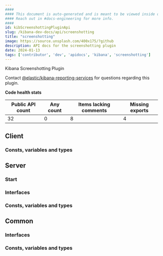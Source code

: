 ```yaml
---
####
#### This document is auto-generated and is meant to be viewed inside our experimental, new docs system.
#### Reach out in #docs-engineering for more info.
####
id: kibScreenshottingPluginApi
slug: /kibana-dev-docs/api/screenshotting
title: "screenshotting"
image: https://source.unsplash.com/400x175/?github
description: API docs for the screenshotting plugin
date: 2024-01-13
tags: ['contributor', 'dev', 'apidocs', 'kibana', 'screenshotting']
---
```


Kibana Screenshotting Plugin

Contact [@elastic/kibana-reporting-services](https://github.com/orgs/elastic/teams/kibana-reporting-services) for questions regarding this plugin.

**Code health stats**

| Public API count  | Any count | Items lacking comments | Missing exports |
|-------------------|-----------|------------------------|-----------------|
| 32 | 0 | 8 | 4 |

## Client

### Consts, variables and types
<DocDefinitionList data={screenshottingObj.client.misc}/>

## Server

### Start
<DocDefinitionList data={[screenshottingObj.server.start]}/>

### Interfaces
<DocDefinitionList data={screenshottingObj.server.interfaces}/>

### Consts, variables and types
<DocDefinitionList data={screenshottingObj.server.misc}/>

## Common

### Interfaces
<DocDefinitionList data={screenshottingObj.common.interfaces}/>

### Consts, variables and types
<DocDefinitionList data={screenshottingObj.common.misc}/>

